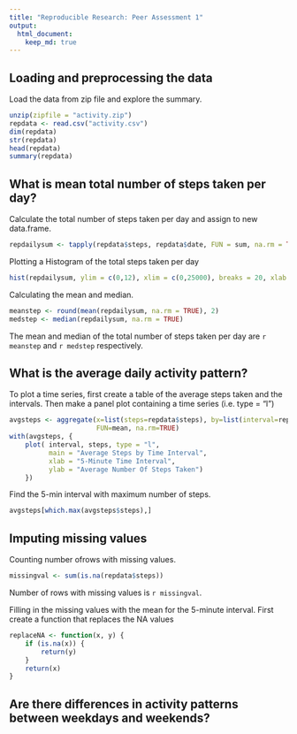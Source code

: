 ```yaml
---
title: "Reproducible Research: Peer Assessment 1"
output: 
  html_document:
    keep_md: true
---
```



## Loading and preprocessing the data

Load the data from zip file and explore the summary.
```r
unzip(zipfile = "activity.zip")
repdata <- read.csv("activity.csv")
dim(repdata)
str(repdata)
head(repdata)
summary(repdata)
```

## What is mean total number of steps taken per day?

Calculate the total number of steps taken per day and assign to new data.frame.
```r
repdailysum <- tapply(repdata$steps, repdata$date, FUN = sum, na.rm = TRUE)
```

Plotting a Histogram of the total steps taken per day
```r
hist(repdailysum, ylim = c(0,12), xlim = c(0,25000), breaks = 20, xlab = "Steps Taken Per Day", main = "Histogram of Total Steps Taken Per Day" )
```

Calculating the mean and median.
```r
meanstep <- round(mean(repdailysum, na.rm = TRUE), 2)
medstep <- median(repdailysum, na.rm = TRUE)
```
The mean and median of the total number of steps taken per day are `r meanstep` and `r medstep` respectively.

## What is the average daily activity pattern?
To plot a time series, first create a table of the average steps taken and the 
intervals.
Then make a panel plot containing a time series (i.e. type = "l")
```r
avgsteps <- aggregate(x=list(steps=repdata$steps), by=list(interval=repdata$interval),
                      FUN=mean, na.rm=TRUE)
with(avgsteps, {
    plot( interval, steps, type = "l",
          main = "Average Steps by Time Interval",
          xlab = "5-Minute Time Interval",
          ylab = "Average Number Of Steps Taken")
    })
```

Find the 5-min interval with maximum number of steps.
```r
avgsteps[which.max(avgsteps$steps),]
```

## Imputing missing values
Counting number ofrows with missing values.
```r
missingval <- sum(is.na(repdata$steps))
```
Number of rows with missing values is `r missingval`.

Filling in the missing values with the mean for the 5-minute interval.
First create a function that replaces the NA values
```r
replaceNA <- function(x, y) {
    if (is.na(x)) {
        return(y)
    }
    return(x)
}


```

## Are there differences in activity patterns between weekdays and weekends?


